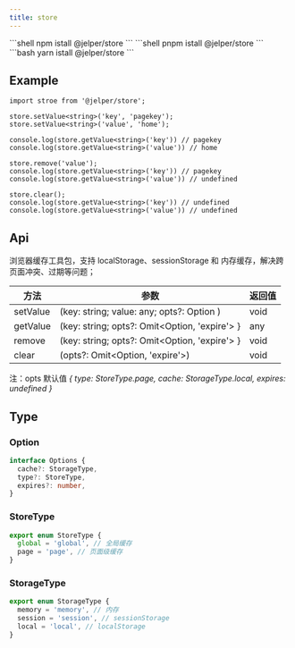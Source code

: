 ```yaml
---
title: store
---
```



<Tabs>
<TabItem value="npm" label="npm">
```shell
npm istall @jelper/store
```
</TabItem>

<TabItem value="pnpm" label="pnpm">
```shell
pnpm istall @jelper/store
```
</TabItem>

<TabItem value="yarn" label="yarn">
```bash
yarn istall @jelper/store
```
</TabItem>
</Tabs>

## Example

```tsx
import stroe from '@jelper/store';

store.setValue<string>('key', 'pagekey');
store.setValue<string>('value', 'home');

console.log(store.getValue<string>('key')) // pagekey
console.log(store.getValue<string>('value')) // home

store.remove('value');
console.log(store.getValue<string>('key')) // pagekey
console.log(store.getValue<string>('value')) // undefined

store.clear();
console.log(store.getValue<string>('key')) // undefined
console.log(store.getValue<string>('value')) // undefined

```


## Api

浏览器缓存工具包，支持 localStorage、sessionStorage 和 内存缓存，解决跨页面冲突、过期等问题；

| 方法       |    参数     | 返回值 |
|-------|-------|-------|
| setValue  | \(key: string; value: any; opts?: Option \)    | void |
| getValue  | \(key: string; opts?: Omit\<Option, 'expire'\> \}    | any |
| remove  | \(key: string; opts?: Omit\<Option, 'expire'\> \}    | void |
| clear  | \(opts?: Omit\<Option, 'expire'\>\)    | void |

注：opts 默认值 <em>\{ type: StoreType.page, cache: StorageType.local, expires: undefined  \}</em>

## Type

### Option

```ts
interface Options {
  cache?: StorageType,
  type?: StoreType,
  expires?: number,
}
```

### StoreType
```ts
export enum StoreType {
  global = 'global', // 全局缓存
  page = 'page', // 页面级缓存
}
```

### StorageType
```ts
export enum StorageType {
  memory = 'memory', // 内存
  session = 'session', // sessionStorage
  local = 'local', // localStorage
}
```